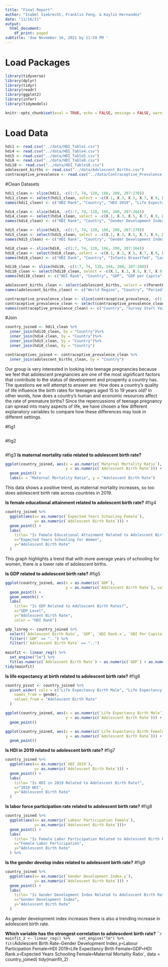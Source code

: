 ```yaml
---
title: "Final Report"
author: "Isabel Siebrecht, Franklin Feng, & Kaylin Hernandez"
date: "11/16/21"
output:
  html_document:
    df_print: paged
subtitle: 'due November 16, 2021 by 11:59 PM '
---
```


# Load Packages

```r
library(tidyverse)
library(dplyr)
library(tidyr)
library(readr)
library(ggplot2)
library(infer)
library(tidymodels)

knitr::opts_chunk$set(eval = TRUE, echo = FALSE, message = FALSE, warning = FALSE)
``` 

# Load Data
```r
hdi1 <- read.csv("../data/HDI_Table1.csv")
hdi4 <- read.csv("../data/HDI_Table4.csv")
hdi5 <- read.csv("../data/HDI_Table5.csv")
hdi8 <- read.csv("../data/HDI_Table8.csv")
hdi10 <- read.csv("../data/HDI_Table10.csv")
adolescent_births <- read.csv("../data/Adolescent_Births.csv")
contraceptive_prevalence <- read.csv("../data/Contraceptive_Prevalence.csv")
```

#Clean Datasets
```r
hdi1_clean <- slice(hdi1, -c(1:7, 74, 128, 166, 200, 207:270))
hdi1_clean <- select(hdi1_clean, select = -c(X.1, X.3, X.5, X.7, X.9, X.11))
names(hdi1_clean) <- c("HDI Rank", "Country", "HDI 2019", "Life Expectancy Birth", "Expected Years Schooling", "Mean Years Schooling", "GNI Per Capita", "GNI Per Capita Minus HDI", "HDI 2018")

hdi4_clean <- slice(hdi4, -c(1:7, 74, 128, 166, 200, 207:264))
hdi4_clean <- select(hdi4_clean, select = -c(X.1, X.3, X.5, X.7, X.9, X.11, X.13, X.15, X.17, X.19, X.21, X.23))
names(hdi4_clean) <- c("HDI Rank", "Country", "Gender Development Index", "Gender Development Index Group", "HDI Female", "HDI Male", "Life Expectancy Birth Female", "Life Expectancy Birth Male", "Expected Years Schooling Female", "Expected Years Schooling Male", "Mean Years Schooling Female", "Mean Years Schooling Male", "Estimated GNI per Capita Female", "Estimated GNI per Capita Male")

hdi5_clean <- slice(hdi5, -c(1:7, 74, 128, 166, 200, 207:270))
hdi5_clean <- select(hdi5_clean, select = -c(X.1, X.3, X.5, X.7, X.9, X.11, X.13, X.15, X.17))
names(hdi5_clean) <- c("HDI Rank", "Country", "Gender Development Index", "Gender Development Index Rank", "Maternal Mortality Ratio", "Adolescent Birth Rate", "Seats Parliament Female", "Secondary Education Female", "Secondary Education Male", "Labour Participation Female", "Labour Participation Male")

hdi8_clean <- slice(hdi8, -c(1:7, 74, 128, 166, 200, 207:264))
hdi8_clean <- select(hdi8_clean, select = -c(X.1, X.3, X.5, X.7, X.9, X.11, X.13, X.15, X.17, X.19, X.21, X.23, X.25, X.27, X.29 : X.33))
names(hdi8_clean) <- c("HDI Rank", "Country", "Infants Breastfed", "Lack DTP Immunization", "Lack Measles Immunization", "Child Malnutrition", "Mortality Rate Infant", "Mortality Rate Under 5", "Mortality Rate Female", "Mortality Rate Male", "Mortality Rate Noncommunicable Female", "Mortality Rate Noncommunicable Male", "Malaria Incidence", "TB Incidence", "HIV Prevalence", "Healthy Life Expectancy at Birth", "Health Expenditure of GDP")

hdi10_clean <- slice(hdi10, -c(1:7, 74, 128, 166, 200, 207:260))
hdi10_clean <- select(hdi10_clean, select = -c(X.1, X.3, X.5, X.7, X.9, X.11, X.13, X.15, X.17, X.19, X.21, X.23))
names(hdi10_clean) <- c("HDI Rank", "Country", "GDP", "GDP per Capita", "GDP Annual Growth", "Labour Share", "Gross Fixed Capital Formation of GDP", "General Government Consumption of GDP", "General Government Consumption Annual Growth", "Total Tax Revenue of GDP", "Taxes Income Profits Capital Gains of TTR", "External Debt Stock of GNI", "Total Debt Service of GNI", "Consumer Price Index")

adolescent_births_clean <- select(adolescent_births, select = c(ParentLocation, Location, Period, IsLatestYear, FactValueNumeric, Value))
names(adolescent_births_clean) <- c("World Region", "Country", "Period", "Is Latest Year", "Adolescent Births", "Adolescent Births Text")

contraceptive_prevalence_clean <- slice(contraceptive_prevalence, -c(1:8))
contraceptive_prevalence_clean <- select(contraceptive_prevalence_clean, select = c(X, X.2, X.3, X.4, X.5, X.6, X.19))
names(contraceptive_prevalence_clean) <- c("Country", "Survey Start Year", "Survey End Year", "Age Group", "Contraceptive Any Method", "Contraceptive Modern Method", "Contraceptive Traditional Method")
```

#Join
```r

country_joined <- hdi1_clean %>%
  inner_join(hdi10_clean, by = "Country")%>%
  inner_join(hdi4_clean, by = "Country")%>%
  inner_join(hdi5_clean, by = "Country")%>%
  inner_join(hdi8_clean, by = "Country")

contraceptives_joined <- contraceptive_prevalence_clean %>%
  inner_join(adolescent_births_clean, by = "Country")
```

Our group is very interested in looking into teenage pregnancies because we feel
that adolescent pregnancies are one of the most significant factors that 
contribute to the status of development and prosperity a country has. The questions
we will attempt to answer are: How does a country’s quality of life influence the
birth rates for teenagers aged 15 to 19 years old? In other words, how does a 
country’s human and economic resources affect the rate of premature births? Since
the repercussions of teenage pregnancy can spread into many aspects of life, we 
have chosen a few different explanatory variables to compare how these differences
may look in different settings. 


#fig1

```r
```

#fig2
```r

```

#fig3
**Is maternal mortality ratio related to adolescent birth rate?**
```r
ggplot(country_joined, aes(x = as.numeric(`Maternal Mortality Ratio`), 
                           y = as.numeric(`Adolescent Birth Rate`))) +
  geom_point() +
  labs(x = "Maternal Mortality Ratio", y = "Adolescent Birth Rate")

```

This data shows a positive trend, as maternal mortality increases, so too does
adolescent birth rate across countries in 2019.

**Is female educational attainment related to adolescent birth rate?**
#fig4
```r
country_joined %>%
  ggplot(aes(x= as.numeric(`Expected Years Schooling Female`), 
             y= as.numeric(`Adolescent Birth Rate`))) +
  geom_point() +
  labs(
    title= "Is Female Educational Attainment Related to Adolescent Birth Rate?",
    x="Expected Years Schooling for Women",
    y="Adolescent Birth Rate"
  )
```
This graph highlights a trend that with more average years of schooling for women,
there is a lower rate of adolescent births. 

**Is GDP related to adolescent birth rate?**
#fig5
```r
ggplot(country_joined, aes(x = as.numeric(`GDP`), 
                           y = as.numeric(`Adolescent Birth Rate`), color = as.numeric(`HDI Rank.x`))) +
  geom_point() +
  geom_smooth() +
  labs(
    title= "Is GDP Related to Adolescent Birth Rates?",
    x="GDP Level",
    y="Adolescent Birth Rate",
    color = "HDI Rank") 
```

```r
gdp_linreg <- country_joined %>%
  select(`Adolescent Birth Rate`, `GDP`, `HDI Rank.x`, `GNI Per Capita`, `GDP Annual Growth`) %>%
  filter(!`GDP` == "..") %>%
  filter(!`Adolescent Birth Rate` == "..")
         
mainfit <- linear_reg() %>%
  set_engine("lm") %>%
  fit(as.numeric(`Adolescent Birth Rate`) ~ as.numeric(`GDP`) + as.numeric(`HDI Rank.x`) + as.numeric(`GNI Per Capita`), data = gdp_linreg)
tidy(mainfit)
```


**Is life expectancy at birth related to adolescent birth rate?**
#fig6
```r
country_pivot <- country_joined %>%
  pivot_wider( cols = c("Life Expectancy Birth Male", "Life Expectancy Birth Female"),
    names_from = gender,
    values_from = "Adolescent Birth Rate"
  )

ggplot(country_joined, aes(x = as.numeric(`Life Expectancy Birth Male`), 
                           y = as.numeric(`Adolescent Birth Rate`))) +
  geom_point()

ggplot(country_joined, aes(x = as.numeric(`Life Expectancy Birth Female`), 
                           y = as.numeric(`Adolescent Birth Rate`))) +
  geom_point()
```

**Is HDI in 2019 related to adolescent birth rate?**
#fig7
```r
country_joined %>%
  ggplot(aes(x= as.numeric(`HDI 2019`), 
             y= as.numeric(`Adolescent Birth Rate`))) +
  geom_point() +
  labs(
    title= "Is HDI in 2019 Related to Adolescent Birth Rate?",
    x="2019 HDI",
    y="Adolescent Birth Rate"
  )
```

**Is labor force participation rate related to adolescent birth rate?**
#fig8
```r
country_joined %>%
  ggplot(aes(x= as.numeric(`Labour Participation Female`), 
             y= as.numeric(`Adolescent Birth Rate`)))+
  geom_point() +
  labs(
    title= "Is Female Labor Participation Related to Adolescent Birth Rate?",
    x="Female Labor Participation",
    y="Adolescent Birth Rate"
  ) %>%
```

**Is the gender develop index related to adolescent birth rate?**
#fig9

```r
country_joined %>%
  ggplot(aes(x= as.numeric(`Gender Development Index.y`), 
             y= as.numeric(`Adolescent Birth Rate`))) +
  geom_point() +
  labs(
    title= "Is Gender Development Index Related to Adolescent Birth Rate?",
    x="Gender Development Index",
    y="Adolescent Birth Rate"
  )
```

As gender development index increases there is also a trending increase in
adolescent birth rate. 


**Which variable has the strongest correlation to adolescdent birth rate?**
```r
mainfit_2 <- linear_reg() %>% 
  set_engine("lm") %>%
  fit(`Adolescent Birth Rate` ~ `Gender Development Index.y` + `Labour Participation Female` + `HDI 2019` + `Life Expectancy Birth Female` + `GDP` + `HDI Rank.x` + `Expected Years Schooling Female` + `Maternal Mortality Ratio`, data = country_joined)
tidy(mainfit_2)